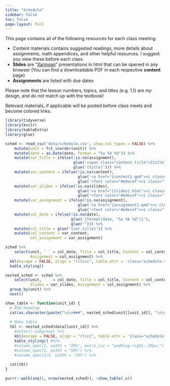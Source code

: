 ```yaml
---
title: "Schedule"
sidebar: false
toc: false
page-layout: full
---
```


This page contains all of the following resources for each class meeting:

-   <i class="fas fa-info-circle"></i> Content materials contains suggested readings, more details about assignments, math appendices, and other helpful resources. I suggest you view these before each class.
-   <i class="fas fa-chalkboard-teacher"></i> **Slides** are "[Xaringan](https://github.com/yihui/xaringan)" presentations in html that can be opened in any browser (You can find a downloadable PDF in each respective **content** page)
-   <i class="fas fa-laptop-code"></i> **Assignments** are listed with due dates

Please note that the lesson numbers, topics, and titles (e.g. 1.1) are *my* design, and do not match up with the textbook!

Relevant materials, if applicable will be posted before class meets and become colored links.

```r
library(tidyverse)
library(knitr)
library(kableExtra)
library(glue)
```

```r
sched <- read_csv('data/schedule.csv', show_col_types = FALSE) %>%
    mutate(unit = fct_inorder(unit)) %>%
    mutate(date = as.Date(date, format = "%a %b %d")) %>%
    mutate(var_title = ifelse(!is.na(assignment),
                              glue('<span class="content-title">{title}</span>'),
                              glue('{title}'))) %>%
    mutate(var_content = ifelse(!is.na(content),
                                glue('<a href="{content}.qmd"><i class="fas fa-info-circle fa-lg"></i></a>'),
                                glue('<font color="#e9ecef"><i class="fas fa-info-circle fa-lg"></i></font>'))) %>%
    mutate(var_slides = ifelse(!is.na(slides),
                                glue('<a href="{slides}.html"><i class="fas fa-chalkboard-teacher"></i></a>'),
                                glue('<font color="#e9ecef"><i class="fas fa-chalkboard-teacher"></i></font>'))) %>%
    mutate(var_assignment = ifelse(!is.na(assignment),
                                glue('<a href="{assignment}.qmd"><i class="fas fa-laptop-code"></i></a>'),
                                glue('<font color="#e9ecef"><i class="fas fa-laptop-code"></i></font>'))) %>%
    mutate(col_date = ifelse(!is.na(date),
                             glue('{format(date, "%a %b %d")}'),
                             glue(""))) %>%
    mutate(col_title = glue('{var_title}')) %>%
    mutate(col_content = var_content,
           col_assignment = var_assignment)
```

```r
sched %>%
    select(unit, ` ` = col_date, Title = col_title, Content = col_content,
           Assignment = col_assignment) %>%
  kbl(escape = FALSE, align = "lllccc", table.attr = 'class="schedule-table"') %>% 
  kable_styling()
```

```r
nested_sched <- sched %>%
    select(unit, ` ` = col_date, Title = col_title, Content = col_content,
           Slides = var_slides, Assignment = col_assignment) %>%
  group_by(unit) %>%
  nest()
```

```r
show_table <- function(unit_id) {
  # Add heading
  cat(as.character(paste("\n\n###", nested_sched$unit[[unit_id]], "\n\n")))
  
  # Make table
  tbl <- nested_sched$data[[unit_id]] %>% 
    #select(-subgroup) %>% 
    kbl(escape = FALSE, align = "rlccc", table.attr = 'class="schedule-table"') %>%
    kable_styling() #%>% 
    #column_spec(1, width = "20%", extra_css = "padding-right: 20px;") %>% 
    #column_spec(2, width = "50%") %>% 
    #column_spec(3:5, width = "10%") %>% 
  
  cat(tbl)
}
```

```r
purrr::walk(seq(1, nrow(nested_sched)), ~show_table(.x))
```

<!-- Page apparently loads fa icons if I include one..

{{< fa battery-half size=2xl >}} -->